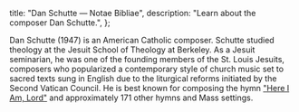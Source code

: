   title: "Dan Schutte — Notae Bibliae",
  description: "Learn about the composer Dan Schutte.",
};

<Initial text="Dan Schutte" />

Dan Schutte (1947) is an American Catholic composer. Schutte studied theology at the Jesuit School of Theology at Berkeley. As a Jesuit seminarian, he was one of the founding members of the St. Louis Jesuits, composers who popularized a contemporary style of church music set to sacred texts sung in English due to the liturgical reforms initiated by the Second Vatican Council. He is best known for composing the hymn ["Here I Am, Lord"](/liturgy/music/hymns/here-i-am-lord) and approximately 171 other hymns and Mass settings.
